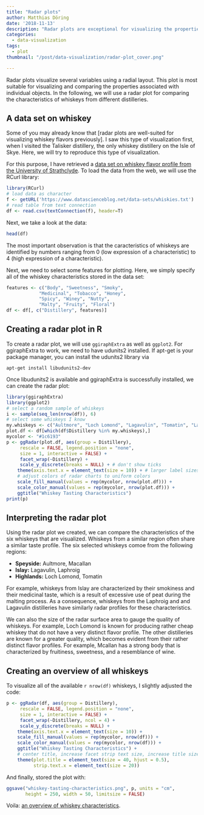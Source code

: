 ```yaml
---
title: "Radar plots"
author: Matthias Döring
date: '2018-11-13'
description: "Radar plots are exceptional for visualizing the properties of individual objects. Here, I demonstrate how to draw radar plots in R by plotting the properties of whiskeys from several distilleries."
categories:
  - data-visualization
tags:
  - plot
thumbnail: "/post/data-visualization/radar-plot_cover.png"

---
```

Radar plots visualize several variables using a radial layout. This plot is most suitable for visualizing and comparing the properties associated with individual objects. In the following, we will use a radar plot for comparing the characteristics of whiskeys from different distilleries.

## A data set on whiskey

Some of you may already know that [radar plots are well-suited for visualizing whiskey flavors previously]. I saw this type of visualization first, when I visited the Talisker distillery, the only whiskey distillery on the Isle of Skye. Here, we will try to reproduce this type of visualization. 

For this purpose, I have retrieved a [data set on whiskey flavor profile from the University of Strathclyde](http://outreach.mathstat.strath.ac.uk/outreach/nessie/nessie_whisky.html). To load the data from the web, we will use the RCurl library:

```r
library(RCurl)
# load data as character
f <- getURL('https://www.datascienceblog.net/data-sets/whiskies.txt')
# read table from text connection
df <- read.csv(textConnection(f), header=T)
```

Next, we take a look at the data:

```r
head(df)
```

The most important observation is that the caracteristics of whiskeys are identified by numbers ranging from 0 (low expression of a characteristic) to 4 (high expression of a characteristic). 

Next, we need to select some features for plotting. Here, we simply specify all of the whiskey characteristics stored in the data set:

```r
features <- c("Body", "Sweetness", "Smoky", 
            "Medicinal", "Tobacco", "Honey",
            "Spicy", "Winey", "Nutty",
            "Malty", "Fruity", "Floral")
df <- df[, c("Distillery", features)]
```

## Creating a radar plot in R

To create a radar plot, we will use ```ggiraphExtra``` as well as ```ggplot2```. For ggiraphExtra to work, we need to have udunits2 installed. If apt-get is your package manager, you can install the udunits2 library via

```
apt-get install libudunits2-dev
```

Once libudunits2 is available and ggiraphExtra is successfully installed, we can create the radar plot:

```r
library(ggiraphExtra)
library(ggplot2)
# select a random sample of whiskeys
i <- sample(seq_len(nrow(df)), 6)
# select some whiskeys I know
my.whiskeys <- c("Aultmore", "Loch Lomond", "Lagavulin", "Tomatin", "Laphroig", "Macallan")
plot.df <- df[which(df$Distillery %in% my.whiskeys),]
mycolor <- "#1c6193"
p <- ggRadar(plot.df, aes(group = Distillery), 
     rescale = FALSE, legend.position = "none",
     size = 1, interactive = FALSE) +
     facet_wrap(~Distillery) + 
     scale_y_discrete(breaks = NULL) + # don't show ticks 
    theme(axis.text.x = element_text(size = 10)) + # larger label sizes
    # adjust colors of radar charts to uniform colors
    scale_fill_manual(values = rep(mycolor, nrow(plot.df))) +
    scale_color_manual(values = rep(mycolor, nrow(plot.df))) +
    ggtitle("Whiskey Tasting Characteristics")
print(p)
```

## Interpreting the radar plot

Using the radar plot we created, we can compare the characteristics of the six whiskeys that are visualized. Whiskeys from a similar region often share a similar taste profile. The six selected whiskeys comoe from the following regions:

* **Speyside:** Aultmore, Macallan
* **Islay:** Lagavulin, Laphroig
* **Highlands:** Loch Lomond, Tomatin

For example, whiskeys from Islay are characterized by their smokiness and their medicinal taste, which is a result of excessive use of peat during the malting process. As a consequence, whiskeys from the Laphroig and and Lagavulin distilleries have similarly radar profiles for these characteristics.

We can also the size of the radar surface area to gauge the quality of whiskeys. For example, Loch Lomond is known for producing rather cheap whiskey that do not have a very distinct flavor profile. The other distilleries are known for a greater quality, which becomes evident from their rather distinct flavor profiles. For example, Mcallan has a strong body that is characterized by fruitiness, sweetness, and a resemblance of wine.

## Creating an overview of all whiskeys

To visualize all of the available `r nrow(df)` whiskeys, I slightly adjusted the code:

```r
p <- ggRadar(df, aes(group = Distillery), 
     rescale = FALSE, legend.position = "none",
     size = 1, interactive = FALSE) +
     facet_wrap(~Distillery, ncol = 4) + 
     scale_y_discrete(breaks = NULL) +
    theme(axis.text.x = element_text(size = 10)) + 
    scale_fill_manual(values = rep(mycolor, nrow(df))) +
    scale_color_manual(values = rep(mycolor, nrow(df))) + 
    ggtitle("Whiskey Tasting Characteristics") + 
    # center title, increase facet strip text size, increase title size
    theme(plot.title = element_text(size = 40, hjust = 0.5),
          strip.text.x = element_text(size = 20))
```

And finally, stored the plot with:

```r
ggsave("whiskey-tasting-characteristics.png", p, units = "cm", 
       height = 250, width = 50, limitsize = FALSE)
```

Voila: [an overview of whiskey characteristics](/post/data-visualization/whiskey-tasting-characteristics.png). 
